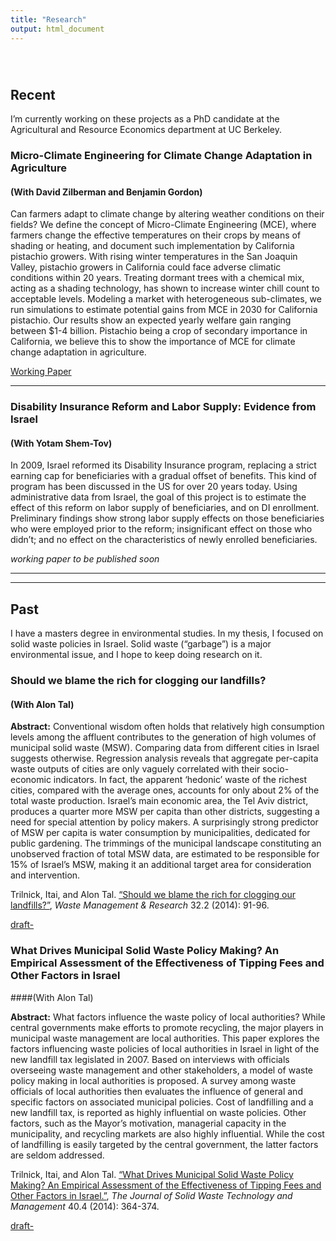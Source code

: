```yaml
---
title: "Research"
output: html_document
---
```


<br>

# {.tabset .tabset-fade .tabset-pills} 

## Recent

I'm currently working on these projects as a PhD candidate at the Agricultural 
and Resource Economics department at UC Berkeley.

### Micro-Climate Engineering for Climate Change Adaptation in Agriculture
#### (With David Zilberman and Benjamin Gordon)

Can farmers adapt to climate change by altering weather conditions on their fields? We define the concept of Micro-Climate Engineering (MCE), where farmers change the effective temperatures on their crops by means of shading or heating, and document such implementation by California pistachio growers. With rising winter temperatures in the San Joaquin Valley, pistachio growers in California could face adverse climatic conditions within 20 years. Treating dormant trees with a chemical mix, acting as a shading technology, has shown to increase winter chill count to acceptable levels. Modeling a market with heterogeneous sub-climates, we run simulations to estimate potential gains from MCE in 2030 for California pistachio. Our results show an expected yearly welfare gain ranging between $1-4 billion. Pistachio being a crop of secondary importance in California, we believe this to show the importance of MCE for climate change adaptation in agriculture.  

<a href="MCE-working-paper.pdf" target="_blank"onclick="ga('send', 'event', 'PDF', 'download', this.href);">Working Paper <i class="fa fa-file-pdf-o" aria-hidden="true"></i></a>

---

### Disability Insurance Reform and Labor Supply: Evidence from Israel
#### (With Yotam Shem-Tov)
In 2009, Israel reformed its Disability Insurance program, replacing a strict earning cap for beneficiaries with a gradual offset of benefits. This kind of program has been discussed in the US for over 20 years today. Using administrative data from Israel, the goal of this project is to estimate the effect of this reform on labor supply of beneficiaries, and on DI enrollment. Preliminary findings show strong labor supply effects on those beneficiaries who were employed prior to the reform; insignificant effect on those who didn't; and no effect on the characteristics of newly enrolled beneficiaries.

*working paper to be published soon*

---

---

## Past

I have a masters degree in environmental studies. In my thesis, I focused on solid waste policies in Israel. Solid waste ("garbage") is a major environmental issue, and I hope to keep doing research on it.

### Should we blame the rich for clogging our landfills?
#### (With Alon Tal)

**Abstract:** Conventional wisdom often holds that relatively high consumption levels among the affluent contributes to the generation of high volumes of municipal solid waste (MSW). Comparing data from different cities in Israel suggests otherwise. Regression analysis reveals that aggregate per-capita waste outputs of cities are only vaguely correlated with their socio-economic indicators. In fact, the apparent ‘hedonic’ waste of the richest cities, compared with the average ones, accounts for only about 2% of the total waste production. Israel’s main economic area, the Tel Aviv district, produces a quarter more MSW per capita than other districts, suggesting a need for special attention by policy makers. A surprisingly strong predictor of MSW per capita is water consumption by municipalities, dedicated for public gardening. The trimmings of the municipal landscape constituting an unobserved fraction of total MSW data, are estimated to be responsible for 15% of Israel’s MSW, making it an additional target area for consideration and intervention.

Trilnick, Itai, and Alon Tal. <a href="http://wmr.sagepub.com/content/32/2/91.short" target="_blank">"Should we blame the rich for clogging our landfills?"</a>, *Waste Management & Research* 32.2 (2014): 91-96.


<a href="trilnick2014should.pdf" target="_blank">draft-<i class="fa fa-file-pdf-o" aria-hidden="true"></i></a>


### What Drives Municipal Solid Waste Policy Making? An Empirical Assessment of the Effectiveness of Tipping Fees and Other Factors in Israel
####(With Alon Tal)

**Abstract:** What factors influence the waste policy of local authorities? While central governments make efforts to promote recycling, the major players in municipal waste management are local authorities. This paper explores the factors influencing waste policies of local authorities in Israel in light of the new landfill tax legislated in 2007. Based on interviews with officials overseeing waste management and other stakeholders, a model of waste policy making in local authorities is proposed. A survey among waste officials of local authorities then evaluates the influence of general and specific factors on associated municipal policies. Cost of landfilling and a new landfill tax, is reported as highly influential on waste policies. Other factors, such as the Mayor's motivation, managerial capacity in the municipality, and recycling markets are also highly influential. While the cost of landfilling is easily targeted by the central government, the latter factors are seldom addressed. 

Trilnick, Itai, and Alon Tal. <a href="http://www.ingentaconnect.com/content/jswt/jswt/2014/00000040/00000004/art00008" target="_blank">"What Drives Municipal Solid Waste Policy Making? An Empirical Assessment of the Effectiveness of Tipping Fees and Other Factors in Israel."</a>, *The Journal of Solid Waste Technology and Management* 40.4 (2014): 364-374.

<a href="trilnick2014whatdrives.pdf" target="_blank">draft-<i class="fa fa-file-pdf-o" aria-hidden="true"></i></a>
